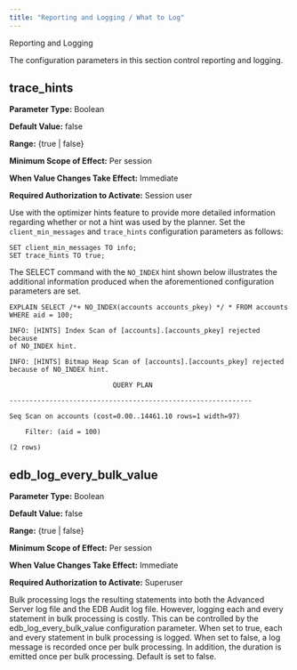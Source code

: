 ```yaml
---
title: "Reporting and Logging / What to Log"
---
```


<div class="index">

Reporting and Logging

</div>

The configuration parameters in this section control reporting and logging.

## trace_hints

**Parameter Type:** Boolean

**Default Value:** false

**Range:** {true | false}

**Minimum Scope of Effect:** Per session

**When Value Changes Take Effect:** Immediate

**Required Authorization to Activate:** Session user

Use with the optimizer hints feature to provide more detailed information regarding whether or not a hint was used by the planner. Set the `client_min_messages` and `trace_hints` configuration parameters as follows:

``` text
SET client_min_messages TO info;
SET trace_hints TO true;
```

The SELECT command with the `NO_INDEX` hint shown below illustrates the additional information produced when the aforementioned configuration parameters are set.

``` text
EXPLAIN SELECT /*+ NO_INDEX(accounts accounts_pkey) */ * FROM accounts WHERE aid = 100;

INFO: [HINTS] Index Scan of [accounts].[accounts_pkey] rejected because
of NO_INDEX hint.

INFO: [HINTS] Bitmap Heap Scan of [accounts].[accounts_pkey] rejected
because of NO_INDEX hint.

                          QUERY PLAN

-------------------------------------------------------------

Seq Scan on accounts (cost=0.00..14461.10 rows=1 width=97)

    Filter: (aid = 100)

(2 rows)
```

## edb_log_every_bulk_value

<div id="edb_log_every_bulk_value_1">

**Parameter Type:** Boolean

</div>

**Default Value:** false

**Range:** {true | false}

**Minimum Scope of Effect:** Per session

**When Value Changes Take Effect:** Immediate

**Required Authorization to Activate:** Superuser

Bulk processing logs the resulting statements into both the Advanced Server log file and the EDB Audit log file. However, logging each and every statement in bulk processing is costly. This can be controlled by the edb_log_every_bulk_value configuration parameter. When set to true, each and every statement in bulk processing is logged. When set to false, a log message is recorded once per bulk processing. In addition, the duration is emitted once per bulk processing. Default is set to false.
